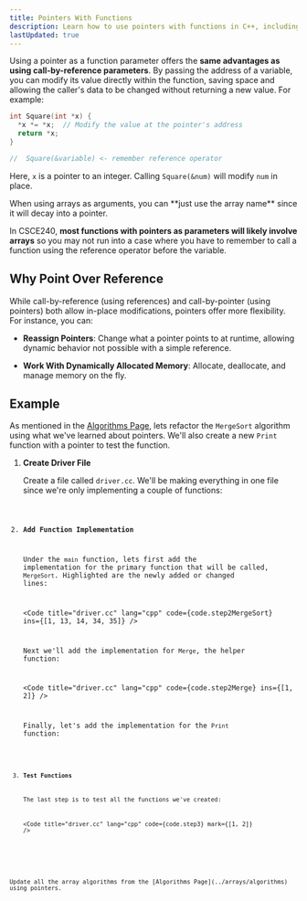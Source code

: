 ```yaml
---
title: Pointers With Functions
description: Learn how to use pointers with functions in C++, including passing pointers as parameters, returning pointers from functions, and understanding common use cases and best practices.
lastUpdated: true
---
```



Using a pointer as a function parameter offers the **same advantages 
as using call-by-reference parameters**. By passing the address of a 
variable, you can modify its value directly within the function, 
saving space and allowing the caller's data to be changed without 
returning a new value. For example:

```cpp showLineNumbers=false
int Square(int *x) {
  *x *= *x;  // Modify the value at the pointer's address
  return *x;
}

//  Square(&variable) <- remember reference operator
```

Here, `x` is a pointer to an integer. Calling `Square(&num)` will modify `num` in place.

<Aside>
When using arrays as arguments, you can **just use the array name** since it will decay into a pointer.

In CSCE240, **most functions with pointers as parameters will likely involve arrays** so you 
may not run into a case where you have to remember to call a function using the reference operator before the variable.
</Aside>

## Why Point Over Reference

While call-by-reference (using references) and call-by-pointer (using pointers) 
both allow in-place modifications, pointers offer more flexibility. For instance, 
you can:

- **Reassign Pointers**: Change what a pointer points to at runtime, allowing dynamic 
behavior not possible with a simple reference.

- **Work With Dynamically Allocated Memory**: Allocate, deallocate, and manage memory on the fly.

## Example

As mentioned in the [Algorithms Page](../arrays/algorithms#mergesort), lets refactor the `MergeSort` algorithm 
using what we've learned about pointers. We'll also create a new `Print` function with a pointer to test the 
function.

<Steps>

1. **Create Driver File**

    Create a file called `driver.cc`. We'll be making everything in one file since we're only 
    implementing a couple of functions:

    <Code title="driver.cc" lang="cpp" code={code.step1} />

2. **Add Function Implementation**

    Under the `main` function, lets first add the implementation for the primary function that will be called, `MergeSort`. 
    Highlighted are the newly added or changed lines:

    <Code title="driver.cc" lang="cpp" code={code.step2MergeSort} ins={[1, 13, 14, 34, 35]}  />

    Next we'll add the implementation for `Merge`, the helper function:

    <Code title="driver.cc" lang="cpp" code={code.step2Merge} ins={[1, 2]} />

    Finally, let's add the implementation for the `Print` function:

    <Code title="driver.cc" lang="cpp" code={code.step2Print} ins={[1]} />

3. **Test Functions**

    The last step is to test all the functions we've created:

    <Code title="driver.cc" lang="cpp" code={code.step3} mark={[1, 2]} />

</Steps>

<Aside title="Challenge" type="tip">
Update all the array algorithms from the [Algorithms Page](../arrays/algorithms) using pointers.
</Aside>

